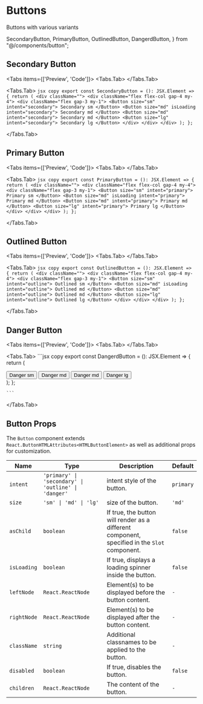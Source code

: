 # Buttons

<p> Buttons with various variants </p>

  SecondaryButton,
  PrimaryButton,
  OutlinedButton,
  DangerdButton,
} from "@/components/button";

## Secondary Button

<Tabs items={['Preview', 'Code']}>
  <Tabs.Tab>
    <SecondaryButton />
  </Tabs.Tab>

  <Tabs.Tab>
    ```jsx copy
export const SecondaryButton = (): JSX.Element => {
  return (
    <div className="">
      <div className="flex flex-col gap-4 my-4">
        <div className="flex gap-3 my-1">
          <Button size="sm" intent="secondary">
            Secondary sm
          </Button>
          <Button size="md" isLoading intent="secondary">
            Secondary md
          </Button>
          <Button size="md" intent="secondary">
            Secondary md
          </Button>
          <Button size="lg" intent="secondary">
            Secondary lg
          </Button>
        </div>
      </div>
    </div>
  );
};
    ```

  </Tabs.Tab>

</Tabs>

## Primary Button

<Tabs items={['Preview', 'Code']}>
  <Tabs.Tab>
    <PrimaryButton />
  </Tabs.Tab>

  <Tabs.Tab>
    ```jsx copy
export const PrimaryButton = (): JSX.Element => {
  return (
    <div className="">
      <div className="flex flex-col gap-4 my-4">
        <div className="flex gap-3 my-1">
          <Button size="sm" intent="primary">
            Primary sm
          </Button>
          <Button size="md" isLoading intent="primary">
            Primary md
          </Button>
          <Button size="md" intent="primary">
            Primary md
          </Button>
          <Button size="lg" intent="primary">
            Primary lg
          </Button>
        </div>
      </div>
    </div>
  );
};
    ```

  </Tabs.Tab>

</Tabs>

## Outlined Button

<Tabs items={['Preview', 'Code']}>
  <Tabs.Tab>
    <OutlinedButton />
  </Tabs.Tab>

  <Tabs.Tab>
    ```jsx copy
export const OutlinedButton = (): JSX.Element => {
  return (
    <div className="">
      <div className="flex flex-col gap-4 my-4">
        <div className="flex gap-3 my-1">
          <Button size="sm" intent="outline">
            Outlined sm
          </Button>
          <Button size="md" isLoading intent="outline">
            Outlined md
          </Button>
          <Button size="md" intent="outline">
            Outlined md
          </Button>
          <Button size="lg" intent="outline">
            Outlined lg
          </Button>
        </div>
      </div>
    </div>
  );
};
    ```

  </Tabs.Tab>

</Tabs>

## Danger Button

<Tabs items={['Preview', 'Code']}>
  <Tabs.Tab>
    <DangerdButton />
  </Tabs.Tab>

  <Tabs.Tab>
    ```jsx copy
export const DangerdButton = (): JSX.Element => {
  return (
    <div className="">
      <div className="flex flex-col gap-4 my-4">
        <div className="flex gap-3 my-1">
          <Button size="sm" intent="danger">
            Danger sm
          </Button>
          <Button size="md" isLoading intent="danger">
            Danger md
          </Button>
          <Button size="md" intent="danger">
            Danger md
          </Button>
          <Button size="lg" intent="danger">
            Danger lg
          </Button>
        </div>
      </div>
    </div>
  );
};

    ```

  </Tabs.Tab>

</Tabs>

## Button Props

The `Button` component extends `React.ButtonHTMLAttributes<HTMLButtonElement>` as well as additional props for customization.

| **Name**    | **Type**                                               | **Description**                                                                              | **Default**           |
| ----------- | ------------------------------------------------------ | -------------------------------------------------------------------------------------------- | --------------------- |
| `intent`    | `'primary' \| 'secondary' \| 'outline' \| 'danger'`   | intent style of the button.                                                                 | `primary`             |
| `size`      | `'sm' \| 'md' \| 'lg'`                                 | size of the button.                                                                          | `'md'`                |
| `asChild`   | `boolean`                                              | If true, the button will render as a different component, specified in the `Slot` component. | `false`               |
| `isLoading` | `boolean`                                              | If true, displays a loading spinner inside the button.                                       | `false`               |
| `leftNode`  | `React.ReactNode`                                      | Element(s) to be displayed before the button content.                                        | `-`                   |
| `rightNode` | `React.ReactNode`                                      | Element(s) to be displayed after the button content.                                         | `-`                   |
| `className` | `string`                                               | Additional classnames to be applied to the button.                                           | `-`                   |
| `disabled`  | `boolean`                                              | If true, disables the button.                                                                | `false`               |
| `children`  | `React.ReactNode`                                      | The content of the button.                                                                   | `-`                   |
